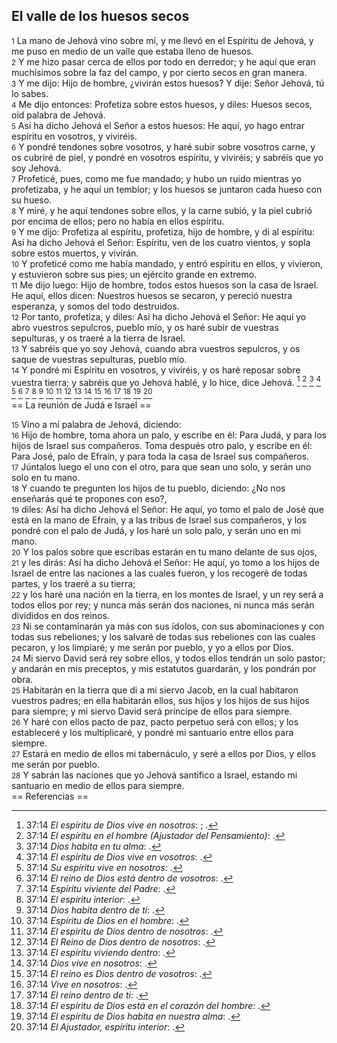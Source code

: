 == El valle de los huesos secos ==

{{anchor|1}} <small>1</small> La mano de Jehová vino sobre mí, y me llevó en el Espíritu de Jehová, y me puso en medio de un valle que estaba lleno de huesos.<br>
{{anchor|2}} <small>2</small> Y me hizo pasar cerca de ellos por todo en derredor; y he aquí que eran muchísimos sobre la faz del campo, y por cierto secos en gran manera.<br>
{{anchor|3}} <small>3</small> Y me dijo: Hijo de hombre, ¿vivirán estos huesos? Y dije: Señor Jehová, tú lo sabes.<br>
{{anchor|4}} <small>4</small> Me dijo entonces: Profetiza sobre estos huesos, y diles: Huesos secos, oíd palabra de Jehová.<br>
{{anchor|5}} <small>5</small> Así ha dicho Jehová el Señor a estos huesos: He aquí, yo hago entrar espíritu en vosotros, y viviréis.<br>
{{anchor|6}} <small>6</small> Y pondré tendones sobre vosotros, y haré subir sobre vosotros carne, y os cubriré de piel, y pondré en vosotros espíritu, y viviréis; y sabréis que yo soy Jehová.<br>
{{anchor|7}} <small>7</small> Profeticé, pues, como me fue mandado; y hubo un ruido mientras yo profetizaba, y he aquí un temblor; y los huesos se juntaron cada hueso con su hueso.<br>
{{anchor|8}} <small>8</small> Y miré, y he aquí tendones sobre ellos, y la carne subió, y la piel cubrió por encima de ellos; pero no había en ellos espíritu.<br>
{{anchor|9}} <small>9</small> Y me dijo: Profetiza al espíritu, profetiza, hijo de hombre, y di al espíritu: Así ha dicho Jehová el Señor: Espíritu, ven de los cuatro vientos, y sopla sobre estos muertos, y vivirán.<br>
{{anchor|10}} <small>10</small> Y profeticé como me había mandado, y entró espíritu en ellos, y vivieron, y estuvieron sobre sus pies; un ejército grande en extremo.<br>
{{anchor|11}} <small>11</small> Me dijo luego: Hijo de hombre, todos estos huesos son la casa de Israel. He aquí, ellos dicen: Nuestros huesos se secaron, y pereció nuestra esperanza, y somos del todo destruidos.<br>
{{anchor|12}} <small>12</small> Por tanto, profetiza, y diles: Así ha dicho Jehová el Señor: He aquí yo abro vuestros sepulcros, pueblo mío, y os haré subir de vuestras sepulturas, y os traeré a la tierra de Israel.<br>
{{anchor|13}} <small>13</small> Y sabréis que yo soy Jehová, cuando abra vuestros sepulcros, y os saque de vuestras sepulturas, pueblo mío.<br>
{{anchor|14}} <small>14</small> Y pondré mi Espíritu en vosotros, y viviréis, y os haré reposar sobre vuestra tierra; y sabréis que yo Jehová hablé, y lo hice, dice Jehová. <ref>37:14 ''El espíritu de Dios vive en nosotros'': {{lib|LU|133|4|5}}; {{lib|LU|16|9|4}}.</ref> <ref>37:14 ''El espíritu en el hombre (Ajustador del Pensamiento)'': {{lib|LU|103|1|6}}.</ref> <ref>37:14 ''Dios habita en tu alma'': {{lib|LU|133|4|4}}.</ref> <ref>37:14 ''El espíritu de Dios vive en vosotros'': {{lib|LU|167|7|4}}.</ref> <ref>37:14 ''Su espíritu vive en nosotros'': {{lib|LU|2|5|6}}.</ref> <ref>37:14 ''El reino de Dios está dentro de vosotros'': {{lib|LU|195|10|4}}.</ref> <ref>37:14 ''Espíritu viviente del Padre'': {{lib|LU|146|3|5}}.</ref> <ref>37:14 ''El espíritu interior'': {{lib|LU|134|4|7}}.</ref> <ref>37:14 ''Dios habita dentro de ti'': {{lib|LU|148|6|10}}.</ref> <ref>37:14 ''Espíritu de Dios en el hombre'': {{lib|LU|34|6|7}}.</ref> <ref>37:14 ''El espíritu de Dios dentro de nosotros'': {{lib|LU|141|2|1}}.</ref> <ref>37:14 ''El Reino de Dios dentro de nosotros'': {{lib|LU|170|2|20}}.</ref> <ref>37:14 ''El espíritu viviendo dentro'': {{lib|LU|5|2|3}}.</ref> <ref>37:14 ''Dios vive en nosotros'': {{lib|LU|12|7|12}}.</ref> <ref>37:14 ''El reino es Dios dentro de vosotros'': {{lib|LU|140|1|5}}.</ref> <ref>37:14 ''Vive en nosotros'': {{lib|LU|3|1|4}}.</ref> <ref>37:14 ''El reino dentro de ti'': {{lib|LU|170|1|8}}.</ref> <ref>37:14 ''El espíritu de Dios está en el corazón del hombre'': {{lib|LU|131|10|4}}.</ref> <ref>37:14 ''El espíritu de Dios habita en nuestra alma'': {{lib|LU|131|10|2}}.</ref> <ref>37:14 ''El Ajustador, espíritu interior'': {{lib|LU|107|4|7}}.</ref><br>
== La reunión de Judá e Israel ==

{{anchor|15}} <small>15</small> Vino a mí palabra de Jehová, diciendo:<br>
{{anchor|16}} <small>16</small> Hijo de hombre, toma ahora un palo, y escribe en él: Para Judá, y para los hijos de Israel sus compañeros. Toma después otro palo, y escribe en él: Para José, palo de Efraín, y para toda la casa de Israel sus compañeros.<br>
{{anchor|17}} <small>17</small> Júntalos luego el uno con el otro, para que sean uno solo, y serán uno solo en tu mano.<br>
{{anchor|18}} <small>18</small> Y cuando te pregunten los hijos de tu pueblo, diciendo: ¿No nos enseñarás qué te propones con eso?,<br>
{{anchor|19}} <small>19</small> diles: Así ha dicho Jehová el Señor: He aquí, yo tomo el palo de José que está en la mano de Efraín, y a las tribus de Israel sus compañeros, y los pondré con el palo de Judá, y los haré un solo palo, y serán uno en mi mano.<br>
{{anchor|20}} <small>20</small> Y los palos sobre que escribas estarán en tu mano delante de sus ojos,<br>
{{anchor|21}} <small>21</small> y les dirás: Así ha dicho Jehová el Señor: He aquí, yo tomo a los hijos de Israel de entre las naciones a las cuales fueron, y los recogeré de todas partes, y los traeré a su tierra;<br>
{{anchor|22}} <small>22</small> y los haré una nación en la tierra, en los montes de Israel, y un rey será a todos ellos por rey; y nunca más serán dos naciones, ni nunca más serán divididos en dos reinos.<br>
{{anchor|23}} <small>23</small> Ni se contaminarán ya más con sus ídolos, con sus abominaciones y con todas sus rebeliones; y los salvaré de todas sus rebeliones con las cuales pecaron, y los limpiaré; y me serán por pueblo, y yo a ellos por Dios.<br>
{{anchor|24}} <small>24</small> Mi siervo David será rey sobre ellos, y todos ellos tendrán un solo pastor; y andarán en mis preceptos, y mis estatutos guardarán, y los pondrán por obra.<br>
{{anchor|25}} <small>25</small> Habitarán en la tierra que di a mi siervo Jacob, en la cual habitaron vuestros padres; en ella habitarán ellos, sus hijos y los hijos de sus hijos para siempre; y mi siervo David será príncipe de ellos para siempre.<br>
{{anchor|26}} <small>26</small> Y haré con ellos pacto de paz, pacto perpetuo será con ellos; y los estableceré y los multiplicaré, y pondré mi santuario entre ellos para siempre.<br>
{{anchor|27}} <small>27</small> Estará en medio de ellos mi tabernáculo, y seré a ellos por Dios, y ellos me serán por pueblo.<br>
{{anchor|28}} <small>28</small> Y sabrán las naciones que yo Jehová santifico a Israel, estando mi santuario en medio de ellos para siempre.<br>
== Referencias ==

<references />
